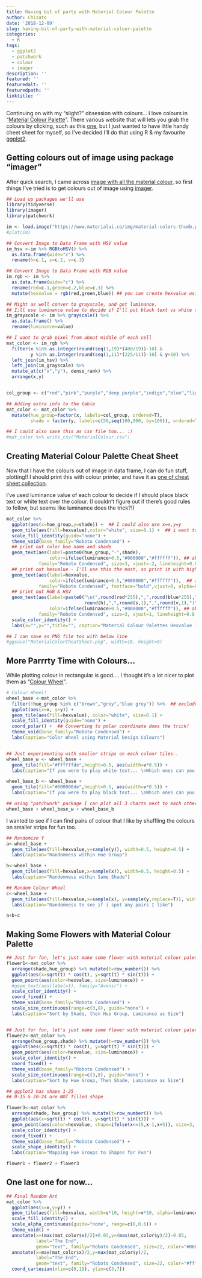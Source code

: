 ```yaml
---
title: Having bit of party with Material Colour Palette
author: Chisato
date: '2018-12-09'
slug: having-bit-of-party-with-material-colour-palette
categories:
  - R
tags:
  - ggplot2
  - patchwork
  - colour
  - imager
description: ''
featured: ''
featuredalt: ''
featuredpath: ''
linktitle: ''
---
```


Continuing on with my "slight?" obsession with colours... I love colours in "[Material Colour Palette](https://material.io/tools/color/#!/?view.left=0&view.right=0&primary.color=9C27B0)".  There various website that will lets you grab the colours by clicking, such as this [one](https://www.materialui.co/colors), but I just wanted to have little handy cheet sheet for myself, so I've decided I'll do that using R & my favourite [ggplot2](https://ggplot2.tidyverse.org/). 


## Getting colours out of image using package "imager"

After quick search, I came across [image with all the material colour](https://www.materialui.co/img/material-colors-thumb.png"), so first things I've tried is to get colours out of image using [imager](https://cran.r-project.org/web/packages/imager/index.html).


```r

## Load up packages we'll use
library(tidyverse)
library(imager)
library(patchwork)

im <- load.image("https://www.materialui.co/img/material-colors-thumb.png")
#plot(im)

## Convert Image to Data Frame with HSV value
im_hsv <-im %>% RGBtoHSV() %>%
  as.data.frame(wide="c") %>%
  rename(h=c.1, s=c.2, v=c.3)

## Convert Image to Data Frame with RGB value
im_rgb <- im %>% 
  as.data.frame(wide="c") %>%
  rename(red=c.1,green=c.2,blue=c.3) %>%
  mutate(hexvalue = rgb(red,green,blue)) ## you can create hexvalue using red, green blue value!

## Might as well conver to grayscale, and get luminance. 
## I;ll use luminance value to decide if I'll put black text vs white text later.
im_grayscale <- im %>% grayscale() %>%
  as.data.frame() %>%
  rename(luminance=value)

## I want to grab pixel from about middle of each cell
mat_color <- im_rgb %>%
  filter(x %in% as.integer(round(seq(1,19)*(400/19))-10) &
         y %in% as.integer(round(seq(1,11)*(225/11))-10) & y>10) %>%
  left_join(im_hsv) %>%
  left_join(im_grayscale) %>%
  mutate_at(c("x","y"), dense_rank) %>%
  arrange(x,y) 


col_group <- c("red","pink","purple","deep purple","indigo","blue","light blue","cyan","teal","green","light green","lime","yellow","amber","orange","deep orange","brown","grey","blue grey")

## Adding extra info to the table 
mat_color <- mat_color %>% 
  mutate(hue_group=factor(x, labels=col_group, ordered=T),
         shade = factor(y, labels=c(50,seq(100,900, by=100)), ordered=T))

## I could also save this as csv file too... :) 
#mat_color %>% write_csv("MaterialColour.csv")


```

## Creating Material Colour Palette Cheat Sheet

Now that I have the colours out of image in data frame, I can do fun stuff, plotting!! I should print this with colour printer, and have it as [one of cheat sheet collection](https://www.rstudio.com/resources/cheatsheets/). 

I've used luminance value of each colour to decide if I should place black text or white text over the colour. (I couldn't figure out if there's good rules to follow, but seems like luminance does the trick?!) 

```r

mat_color %>% 
  ggplot(aes(x=hue_group,y=shade)) +  ## I could also use x=x,y=y
  geom_tile(aes(fill=hexvalue),color="white", size=0.1) +  ## i want to have very fine white line around each tiles.
  scale_fill_identity(guide="none") +  
  theme_void(base_family="Roboto Condensed") +
  ## print out color hue name and shade
  geom_text(aes(label=paste0(hue_group,"-",shade), 
                color=ifelse(luminance>0.5,"#000000","#ffffff")), ## about 48% opacity
            family="Roboto Condensed", size=3, vjust=-2, lineheight=0.8, alpha=0.48) +
  ## print out hesvalue - I'll use this the most, so print it with higher transparency
  geom_text(aes(label=hexvalue, 
                color=ifelse(luminance>0.5,"#000000","#ffffff")),  ## about 80% opacity
            family="Roboto Condensed", fontface="bold",vjust=0, alpha=0.8) +
  ## print out RGB & HSV
  geom_text(aes(label=paste0("\n(",round(red*255),",",round(blue*255),",",round(green*255),")\n(",
                             round(h),",",round(s,1),",",round(v,1),")"), 
                color=ifelse(luminance>0.5,"#000000","#ffffff")), ## about 67% opacity
            family="Roboto Condensed", size=3, vjust=1, lineheight=0.8, alpha=0.67) +
  scale_color_identity() +
  labs(x="",y="",title="", caption="Material Colour Palettes Hexvalue + RGB + HSV")

## I can save as PNG file too with below line
#ggsave("MaterialColorCheatSheet.png", width=16, height=9)

```


## More Parrrty Time with Colours... 

While plotting colour in rectangular is good....  I thought it's a lot nicer to plot them as "[Colour Wheel](https://en.wikipedia.org/wiki/Color_wheel)".  


```r

# Colour Wheel! 
wheel_base <-mat_color %>% 
  filter(!hue_group %in% c("brown","grey","blue grey")) %>%  ## exclude brown, grey and blue grey group.
  ggplot(aes(x=x, y=y)) +
  geom_tile(aes(fill=hexvalue), color="white", size=0.1) +
  scale_fill_identity(guide="none") +
  coord_polar() +  ## Converting to polar coordinate does the trick!
  theme_void(base_family="Roboto Condensed") +
  labs(caption="Color Wheel using Material Design Colours")


## Just experimenting with smaller strips on each colour tiles..
wheel_base_w <- wheel_base +
  geom_tile(fill="#ffffffde",height=0.5, aes(width=v*0.5)) +
  labs(caption="If you were to play white text... \nWhich ones can you see better?")

wheel_base_b <- wheel_base +
  geom_tile(fill="#000000de",height=0.5, aes(width=v*0.5)) +
  labs(caption="If you were to play black text... \nWhich ones can you see better?")

## using "patchwork" package I can plot all 3 charts next to each other.
wheel_base + wheel_base_w + wheel_base_b

```

I wanted to see if I can find pairs of colour that I like by shuffling the colours on smaller strips for fun too.  

```r

## Randomize Y
a<-wheel_base +
  geom_tile(aes(fill=hexvalue,y=sample(y)), width=0.5, height=0.5) +
  labs(caption="Randomness within Hue Group")

b<-wheel_base +
  geom_tile(aes(fill=hexvalue,x=sample(x)), width=0.5, height=0.5) +
  labs(caption="Randomness within Same Shade")

## Random Colour Wheel
c<-wheel_base +
  geom_tile(aes(fill=hexvalue,x=sample(x), y=sample(y,replace=T)), width=0.5, height=0.5) +
  labs(caption="Randomness to see if i spot any pairs I like")

a+b+c

```

## Making Some Flowers with Material Colour Palette


```r

## Just for fun, let's just make some flower with material colour palette!
flower1<-mat_color %>%
  arrange(shade,hue_group) %>% mutate(t=row_number()) %>%
  ggplot(aes(x=sqrt(t) * cos(t), y=sqrt(t) * sin(t))) +
  geom_point(aes(color=hexvalue, size=luminance)) +
  #geom_text(aes(label=t), family="Avenir") +
  scale_color_identity() +
  coord_fixed() +
  theme_void(base_family="Roboto Condensed") +
  scale_size_continuous(range=c(3,8), guide="none") +
  labs(caption="Sort by Shade, then Hue Group, Luminance as Size")


## Just for fun, let's just make some flower with material colour palette!
flower2<-mat_color %>%
  arrange(hue_group,shade) %>% mutate(t=row_number()) %>%
  ggplot(aes(x=sqrt(t) * cos(t), y=sqrt(t) * sin(t))) +
  geom_point(aes(color=hexvalue, size=luminance)) +
  scale_color_identity() +
  coord_fixed() +
  theme_void(base_family="Roboto Condensed") +
  scale_size_continuous(range=c(3,8), guide="none") +
  labs(caption="Sort by Hue Group, Then Shade, Luminance as Size")

## ggplot2 has shape 1-25
## 0-15 & 20-24 are NOT filled shape

flower3<-mat_color %>%
  arrange(shade, hue_group) %>% mutate(t=row_number()) %>%
  ggplot(aes(x=sqrt(t) * cos(t), y=sqrt(t) * sin(t))) +
  geom_point(aes(color=hexvalue, shape=ifelse(x<=15,x-1,x+5)), size=3, stroke=1.5) +
  scale_color_identity() +
  coord_fixed() +
  theme_void(base_family="Roboto Condensed") +
  scale_shape_identity() +
  labs(caption="Mapping Hue Groups to Shapes for Fun")

flower1 + flower2 + flower3

```


## One last one for now... 

```r

## Final Random Art
mat_color %>% 
  ggplot(aes(x=x,y=y)) + 
  geom_tile(aes(fill=hexvalue, width=s*10, height=v*10, alpha=luminance)) +
  scale_fill_identity() +
  scale_alpha_continuous(guide="none", range=c(0,0.6)) +
  theme_void() +
  annotate(x=(max(mat_color$x)/2)+0.05,y=(max(mat_color$y)/2)-0.05, 
           label="The End",
           geom="text", family="Roboto Condensed", size=22, color="#000000de") +
  annotate(x=max(mat_color$x)/2,y=max(mat_color$y)/2, 
           label="The End",
           geom="text", family="Roboto Condensed", size=22, color="#ffffffde") +
  coord_cartesian(xlim=c(0,19), ylim=c(3,7))

```

